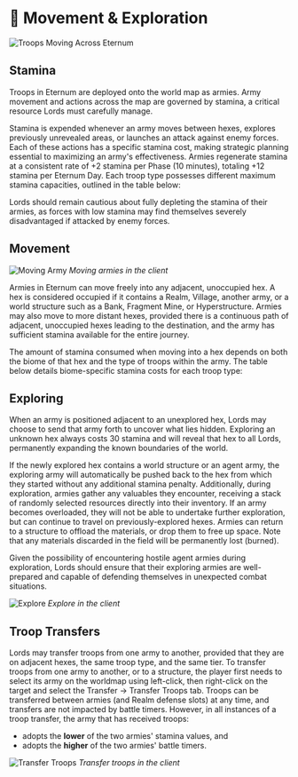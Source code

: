 
# 🧭 Movement & Exploration

<img src="/images/covers/04.png" alt="Troops Moving Across Eternum" className="w-full rounded-lg my-6" />

## Stamina

Troops in Eternum are deployed onto the world map as armies. Army movement and actions across the map are governed by
stamina, a critical resource Lords must carefully manage.

Stamina is expended whenever an army moves between hexes, explores previously unrevealed areas, or launches an attack
against enemy forces. Each of these actions has a specific stamina cost, making strategic planning essential to
maximizing an army's effectiveness. Armies regenerate stamina at a consistent rate of +2 stamina per Phase (10 minutes),
totaling +12 stamina per Eternum Day. Each troop type possesses different maximum stamina capacities, outlined in the
table below:

<TroopMovementTable />

Lords should remain cautious about fully depleting the stamina of their armies, as forces with low stamina may find
themselves severely disadvantaged if attacked by enemy forces.

## Movement

<div style={{ display: "flex", flexDirection: "column", alignItems: "center" }}>
  <img src="/gifs/moving-army.gif" alt="Moving Army" />
  <em>Moving armies in the client</em>
</div>

Armies in Eternum can move freely into any adjacent, unoccupied hex. A hex is considered occupied if it contains a
Realm, Village, another army, or a world structure such as a Bank, Fragment Mine, or Hyperstructure. Armies may also
move to more distant hexes, provided there is a continuous path of adjacent, unoccupied hexes leading to the
destination, and the army has sufficient stamina available for the entire journey.

The amount of stamina consumed when moving into a hex depends on both the biome of that hex and the type of troops
within the army. The table below details biome-specific stamina costs for each troop type:

<BiomeStamina />

## Exploring

When an army is positioned adjacent to an unexplored hex, Lords may choose to send that army forth to uncover what lies
hidden. Exploring an unknown hex always costs 30 stamina and will reveal that hex to all Lords, permanently expanding
the known boundaries of the world.

If the newly explored hex contains a world structure or an agent army, the exploring army will automatically be pushed
back to the hex from which they started without any additional stamina penalty. Additionally, during exploration, armies
gather any valuables they encounter, receiving a stack of randomly selected resources directly into their inventory. If
an army becomes overloaded, they will not be able to undertake further exploration, but can continue to travel on
previously-explored hexes. Armies can return to a structure to offload the materials, or drop them to free up space.
Note that any materials discarded in the field will be permanently lost (burned).

Given the possibility of encountering hostile agent armies during exploration, Lords should ensure that their exploring
armies are well-prepared and capable of defending themselves in unexpected combat situations.

<div style={{ display: "flex", flexDirection: "column", alignItems: "center" }}>
  <img src="/gifs/explore.gif" alt="Explore" />
  <em>Explore in the client</em>
</div>

## Troop Transfers

Lords may transfer troops from one army to another, provided that they are on adjacent hexes, the same troop type, and
the same tier. To transfer troops from one army to another, or to a structure, the player first needs to select its army
on the worldmap using left-click, then right-click on the target and select the Transfer -> Transfer Troops tab. Troops
can be transferred between armies (and Realm defense slots) at any time, and transfers are not impacted by battle
timers. However, in all instances of a troop transfer, the army that has received troops:

- adopts the **lower** of the two armies' stamina values, and
- adopts the **higher** of the two armies' battle timers.

<div style={{ display: "flex", flexDirection: "column", alignItems: "center" }}>
  <img src="/gifs/transfer-troops.gif" alt="Transfer Troops" />
  <em>Transfer troops in the client</em>
</div>
